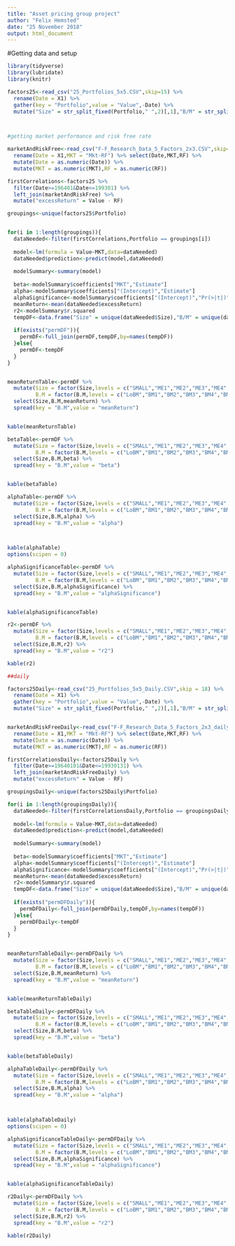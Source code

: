 ```yaml
---
title: "Asset pricing group project"
author: "Felix Hemsted"
date: "25 November 2018"
output: html_document
---
```





#Getting data and setup

```r
library(tidyverse)
library(lubridate)
library(knitr)

factors25<-read_csv("25_Portfolios_5x5.CSV",skip=15) %>% 
  rename(Date = X1) %>% 
  gather(key = "Portfolio",value = "Value",-Date) %>% 
  mutate("Size" = str_split_fixed(Portfolio," ",2)[,1],"B/M" = str_split_fixed(Portfolio," ",2)[,2])



#getting market performance and risk free rate

marketAndRiskFree<-read_csv("F-F_Research_Data_5_Factors_2x3.CSV",skip=3) %>% 
  rename(Date = X1,MKT = "Mkt-RF") %>% select(Date,MKT,RF) %>% 
  mutate(Date = as.numeric(Date)) %>% 
  mutate(MKT = as.numeric(MKT),RF = as.numeric(RF))

firstCorrelations<-factors25 %>% 
  filter(Date>=196401&Date<=199301) %>% 
  left_join(marketAndRiskFree) %>% 
  mutate("excessReturn" = Value - RF)

groupings<-unique(factors25$Portfolio)


for(i in 1:length(groupings)){
  dataNeeded<-filter(firstCorrelations,Portfolio == groupings[i])
  
  model<-lm(formula = Value~MKT,data=dataNeeded)
  dataNeeded$prediction<-predict(model,dataNeeded)
  
  modelSummary<-summary(model)
  
  beta<-modelSummary$coefficients["MKT","Estimate"]
  alpha<-modelSummary$coefficients["(Intercept)","Estimate"]
  alphaSignificance<-modelSummary$coefficients["(Intercept)","Pr(>|t|)"]
  meanReturn<-mean(dataNeeded$excessReturn)
  r2<-modelSummary$r.squared
  tempDF<-data.frame("Size" = unique(dataNeeded$Size),"B/M" = unique(dataNeeded$`B/M`),"meanReturn" = meanReturn,"alpha" = alpha,"alphaSignificance" = alphaSignificance,"beta" = beta,"r2" = r2,stringsAsFactors = F)
  
  if(exists("permDF")){
    permDF<-full_join(permDF,tempDF,by=names(tempDF))
  }else{
    permDF<-tempDF
  }
}


meanReturnTable<-permDF %>% 
  mutate(Size = factor(Size,levels = c("SMALL","ME1","ME2","ME3","ME4","ME5","BIG")),
         B.M = factor(B.M,levels = c("LoBM","BM1","BM2","BM3","BM4","BM5","HiBM"))) %>% 
  select(Size,B.M,meanReturn) %>% 
  spread(key = "B.M",value = "meanReturn")


kable(meanReturnTable)

betaTable<-permDF %>% 
  mutate(Size = factor(Size,levels = c("SMALL","ME1","ME2","ME3","ME4","ME5","BIG")),
         B.M = factor(B.M,levels = c("LoBM","BM1","BM2","BM3","BM4","BM5","HiBM"))) %>% 
  select(Size,B.M,beta) %>% 
  spread(key = "B.M",value = "beta")


kable(betaTable)

alphaTable<-permDF %>% 
  mutate(Size = factor(Size,levels = c("SMALL","ME1","ME2","ME3","ME4","ME5","BIG")),
         B.M = factor(B.M,levels = c("LoBM","BM1","BM2","BM3","BM4","BM5","HiBM"))) %>% 
  select(Size,B.M,alpha) %>% 
  spread(key = "B.M",value = "alpha")



kable(alphaTable)
options(scipen = 0)

alphaSignificanceTable<-permDF %>% 
  mutate(Size = factor(Size,levels = c("SMALL","ME1","ME2","ME3","ME4","ME5","BIG")),
         B.M = factor(B.M,levels = c("LoBM","BM1","BM2","BM3","BM4","BM5","HiBM"))) %>% 
  select(Size,B.M,alphaSignificance) %>% 
  spread(key = "B.M",value = "alphaSignificance")


kable(alphaSignificanceTable)

r2<-permDF %>% 
  mutate(Size = factor(Size,levels = c("SMALL","ME1","ME2","ME3","ME4","ME5","BIG")),
         B.M = factor(B.M,levels = c("LoBM","BM1","BM2","BM3","BM4","BM5","HiBM"))) %>% 
  select(Size,B.M,r2) %>% 
  spread(key = "B.M",value = "r2")

kable(r2)

##daily

factors25Daily<-read_csv("25_Portfolios_5x5_Daily.CSV",skip = 18) %>% 
  rename(Date = X1) %>% 
  gather(key = "Portfolio",value = "Value",-Date) %>% 
  mutate("Size" = str_split_fixed(Portfolio," ",2)[,1],"B/M" = str_split_fixed(Portfolio," ",2)[,2])


marketAndRiskFreeDaily<-read_csv("F-F_Research_Data_5_Factors_2x3_daily.CSV",skip=3) %>% 
  rename(Date = X1,MKT = "Mkt-RF") %>% select(Date,MKT,RF) %>% 
  mutate(Date = as.numeric(Date)) %>% 
  mutate(MKT = as.numeric(MKT),RF = as.numeric(RF))

firstCorrelationsDaily<-factors25Daily %>% 
  filter(Date>=19640101&Date<=19930131) %>% 
  left_join(marketAndRiskFreeDaily) %>% 
  mutate("excessReturn" = Value - RF)

groupingsDaily<-unique(factors25Daily$Portfolio)

for(i in 1:length(groupingsDaily)){
  dataNeeded<-filter(firstCorrelationsDaily,Portfolio == groupingsDaily[i])
  
  model<-lm(formula = Value~MKT,data=dataNeeded)
  dataNeeded$prediction<-predict(model,dataNeeded)
  
  modelSummary<-summary(model)
  
  beta<-modelSummary$coefficients["MKT","Estimate"]
  alpha<-modelSummary$coefficients["(Intercept)","Estimate"]
  alphaSignificance<-modelSummary$coefficients["(Intercept)","Pr(>|t|)"]
  meanReturn<-mean(dataNeeded$excessReturn)
  r2<-modelSummary$r.squared
  tempDF<-data.frame("Size" = unique(dataNeeded$Size),"B/M" = unique(dataNeeded$`B/M`),"meanReturn" = meanReturn,"alpha" = alpha,"alphaSignificance" = alphaSignificance,"beta" = beta,"r2" = r2,stringsAsFactors = F)
  
  if(exists("permDFDaily")){
    permDFDaily<-full_join(permDFDaily,tempDF,by=names(tempDF))
  }else{
    permDFDaily<-tempDF
  }
}


meanReturnTableDaily<-permDFDaily %>% 
  mutate(Size = factor(Size,levels = c("SMALL","ME1","ME2","ME3","ME4","ME5","BIG")),
         B.M = factor(B.M,levels = c("LoBM","BM1","BM2","BM3","BM4","BM5","HiBM"))) %>% 
  select(Size,B.M,meanReturn) %>% 
  spread(key = "B.M",value = "meanReturn")


kable(meanReturnTableDaily)

betaTableDaily<-permDFDaily %>% 
  mutate(Size = factor(Size,levels = c("SMALL","ME1","ME2","ME3","ME4","ME5","BIG")),
         B.M = factor(B.M,levels = c("LoBM","BM1","BM2","BM3","BM4","BM5","HiBM"))) %>% 
  select(Size,B.M,beta) %>% 
  spread(key = "B.M",value = "beta")


kable(betaTableDaily)

alphaTableDaily<-permDFDaily %>% 
  mutate(Size = factor(Size,levels = c("SMALL","ME1","ME2","ME3","ME4","ME5","BIG")),
         B.M = factor(B.M,levels = c("LoBM","BM1","BM2","BM3","BM4","BM5","HiBM"))) %>% 
  select(Size,B.M,alpha) %>% 
  spread(key = "B.M",value = "alpha")



kable(alphaTableDaily)
options(scipen = 0)

alphaSignificanceTableDaily<-permDFDaily %>% 
  mutate(Size = factor(Size,levels = c("SMALL","ME1","ME2","ME3","ME4","ME5","BIG")),
         B.M = factor(B.M,levels = c("LoBM","BM1","BM2","BM3","BM4","BM5","HiBM"))) %>% 
  select(Size,B.M,alphaSignificance) %>% 
  spread(key = "B.M",value = "alphaSignificance")


kable(alphaSignificanceTableDaily)

r2Daily<-permDFDaily %>% 
  mutate(Size = factor(Size,levels = c("SMALL","ME1","ME2","ME3","ME4","ME5","BIG")),
         B.M = factor(B.M,levels = c("LoBM","BM1","BM2","BM3","BM4","BM5","HiBM"))) %>% 
  select(Size,B.M,r2) %>% 
  spread(key = "B.M",value = "r2")

kable(r2Daily)

```
